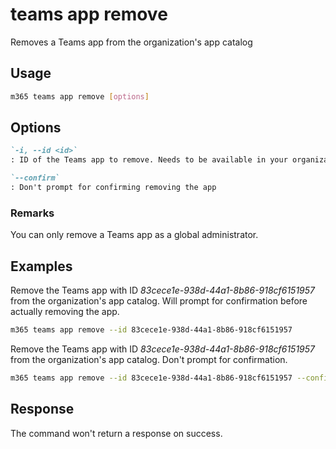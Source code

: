 
# teams app remove

Removes a Teams app from the organization's app catalog

## Usage

```sh
m365 teams app remove [options]
```

## Options

```md defintion-list
`-i, --id <id>`
: ID of the Teams app to remove. Needs to be available in your organization\'s app catalog.

`--confirm`
: Don't prompt for confirming removing the app
```

<Global />

### Remarks

You can only remove a Teams app as a global administrator.

## Examples

Remove the Teams app with ID _83cece1e-938d-44a1-8b86-918cf6151957_ from the organization's app catalog. Will prompt for confirmation before actually removing the app.

```sh
m365 teams app remove --id 83cece1e-938d-44a1-8b86-918cf6151957
```

Remove the Teams app with ID _83cece1e-938d-44a1-8b86-918cf6151957_ from the organization's app catalog. Don't prompt for confirmation.

```sh
m365 teams app remove --id 83cece1e-938d-44a1-8b86-918cf6151957 --confirm
```

## Response

The command won't return a response on success.
